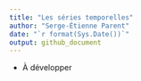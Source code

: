 ```yaml
---
title: "Les séries temporelles"
author: "Serge-Étienne Parent"
date: "`r format(Sys.Date())`"
output: github_document
---
```


- À développer